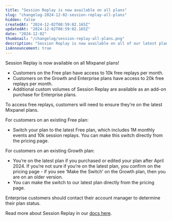 ```yaml
---
title: "Session Replay is now available on all plans"
slug: "changelog-2024-12-02-session-replay-all-plans"
hidden: false
createdAt: "2024-12-02T08:59:02.165Z"
updatedAt: "2024-12-02T08:59:02.165Z"
date: "2024-12-02"
thumbnail: "/changelog/session-replay-all-plans.png"
description: "Session Replay is now available on all of our latest plans! Customers can update to the latest Free and Growth plans to unlock free monthly replays."
isAnnouncement: true
---
```


<ChangelogPostHeader
  date="2024-12-02"
  image="/changelog/session-replay-all-plans.png"
  title="Session Replay is now available on all plans"
/>

Session Replay is now available on all Mixpanel plans!

- Customers on the Free plan have access to 10k free replays per month.
- Customers on the Growth and Enterprise plans have access to 20k free replays per month.
- Additional custom volumes of Session Replay are available as an add-on purchase for Enterprise plans.

To access free replays, customers will need to ensure they’re on the latest Mixpanel plans.

For customers on an existing Free plan:
- Switch your plan to the latest Free plan, which includes 1M monthly events and 10k session replays. You can make this switch directly from the pricing page.

For customers on an existing Growth plan:
- You’re on the latest plan if you purchased or edited your plan after April 2024. If you’re not sure if you’re on the latest plan, you confirm on the pricing page - if you see ‘Make the Switch’ on the Growth plan, then you are on an older version.
- You can make the switch to our latest plan directly from the pricing page.

Enterprise customers should contact their account manager to determine their plan status.

Read more about Session Replay in our [docs here](https://docs.mixpanel.com/docs/session-replay/session-replay-web).

